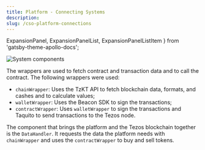 ```yaml
---
title: Platform - Connecting Systems
description: 
slug: /cso-platform-connections
---
```



  ExpansionPanel,
  ExpansionPanelList,
  ExpansionPanelListItem
} from 'gatsby-theme-apollo-docs';

![System components](./images/systemcomponents.png)

The wrappers are used to fetch contract and transaction data and to call the contract. The following wrappers were used:

* `chainWrapper`: Uses the TzKT API to fetch blockchain data, formats, and cashes and to calculate values;
* `walletWrapper`: Uses the Beacon SDK to sign the transactions;
* `contractWrapper`: Uses `walletWrapper` to sign the transactions and Taquito to send transactions to the Tezos node.

The component that brings the platform and the Tezos blockchain together is the `DataHandler`. It requests the data the platform needs with `chainWrapper` and uses the `contractWrapper` to buy and sell tokens. 
